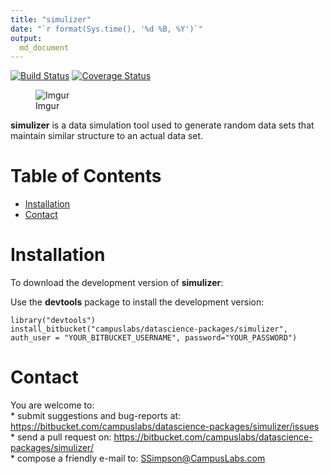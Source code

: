 ```yaml
---
title: "simulizer"
date: "`r format(Sys.time(), '%d %B, %Y')`"
output:
  md_document   
---
```


[![Build
Status](https://travis-ci.org/trinker/simulizer.svg?branch=master)](https://travis-ci.org/campuslabs/datascience-packages/simulizer)
[![Coverage
Status](https://coveralls.io/repos/trinker/simulizer/badge.svg?branch=master)](https://coveralls.io/r/campuslabs/datascience-packages/simulizer?branch=master)

![Imgur](http://i.imgur.com/pDvVaAx.png)

**simulizer** is a data simulation tool used to generate random data sets that maintain similar structure to an actual data set.


Table of Contents
============

-   [Installation](#installation)
-   [Contact](#contact)

Installation
============


To download the development version of **simulizer**:

Use the **devtools** package to install the development version:

    library("devtools")
    install_bitbucket("campuslabs/datascience-packages/simulizer", auth_user = "YOUR_BITBUCKET_USERNAME", password="YOUR_PASSWORD")

Contact
=======

You are welcome to:     
\* submit suggestions and bug-reports at: <https://bitbucket.com/campuslabs/datascience-packages/simulizer/issues>      
\* send a pull request on: <https://bitbucket.com/campuslabs/datascience-packages/simulizer/>      
\* compose a friendly e-mail to: <SSimpson@CampusLabs.com>     
